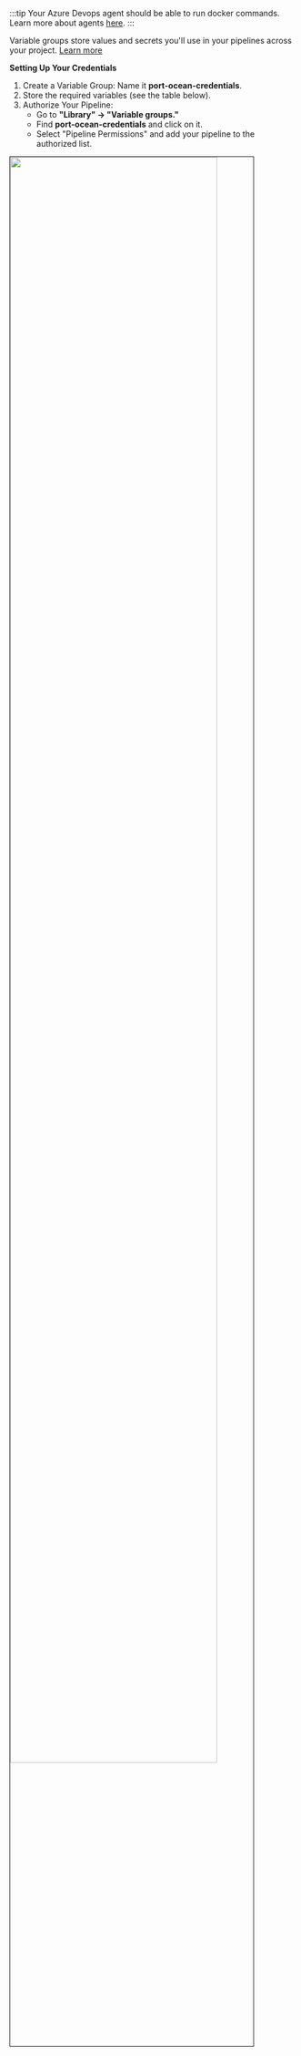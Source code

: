 :::tip
Your Azure Devops agent should be able to run docker commands. Learn more about agents [here](https://learn.microsoft.com/en-us/azure/devops/pipelines/agents/agents?view=azure-devops&tabs=yaml%2Cbrowser).
:::
<br />

Variable groups store values and secrets you'll use in your pipelines across your project. [Learn more](https://learn.microsoft.com/en-us/azure/devops/pipelines/library/variable-groups?view=azure-devops&tabs=yaml)

**Setting Up Your Credentials**
1. Create a Variable Group: Name it **port-ocean-credentials**.
2. Store the required variables (see the table below).
3. Authorize Your Pipeline:
    - Go to **"Library" -> "Variable groups."**
    - Find **port-ocean-credentials** and click on it.
    - Select "Pipeline Permissions" and add your pipeline to the authorized list.

<img src='/img/build-your-software-catalog/sync-data-to-catalog/code-quality-security/azureVarGroups.png' width='85%' border="1px" />

<br />
